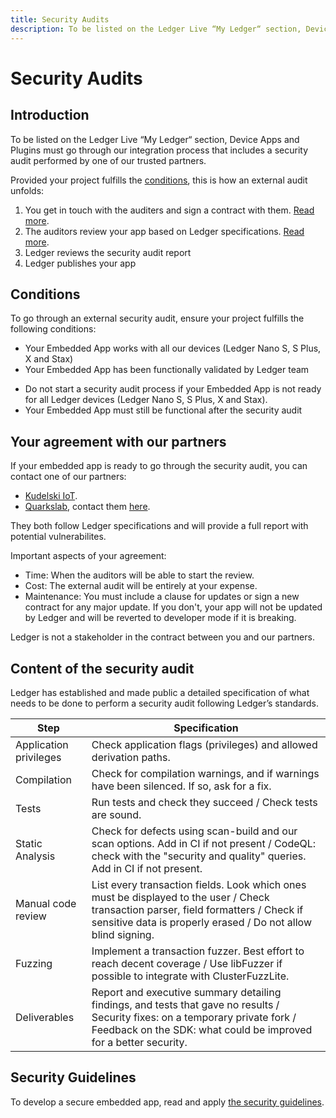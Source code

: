 ```yaml
---
title: Security Audits
description: To be listed on the Ledger Live “My Ledger“ section, Device Apps and Plugins must go through our integration process that includes a security audit performed by one of our trusted partners. 
---
```



# Security Audits

## Introduction

To be listed on the Ledger Live “My Ledger“ section, Device Apps and Plugins must go through our integration process that includes a security audit performed by one of our trusted partners. 

Provided your project fulfills the [conditions](#conditions), this is how an external audit unfolds:
1. You get in touch with the auditers and sign a contract with them. [Read more](#your-agreement-with-our-partners).
2. The auditors review your app based on Ledger specifications. [Read more](#content-of-the-security-audit).
3. Ledger reviews the security audit report
4. Ledger publishes your app

## Conditions

To go through an external security audit, ensure your project fulfills the following conditions:

- Your Embedded App works with all our devices (Ledger Nano S, S Plus, X and Stax)
- Your Embedded App has been functionally validated by Ledger team

<Callout type="warning" emoji="⚠️">
    <ul>
        <li>Do not start a security audit process if your Embedded App is not ready for all Ledger devices (Ledger Nano S, S Plus, X and Stax).</li>
        <li>Your Embedded App must still be functional after the security audit </li>
    </ul>
</Callout>

## Your agreement with our partners

If your embedded app is ready to go through the security audit, you can contact one of our partners:

- [Kudelski IoT]( https://www.kudelski-iot.com/services-and-systems/ledger-security-audit).
- [Quarkslab](https://www.quarkslab.com/), contact them [here](mailto:qb_ledger@quarkslab.com).

They both follow Ledger specifications and will provide a full report with potential vulnerabilites.

Important aspects of your agreement:
- Time: When the auditors will be able to start the review.
- Cost: The external audit will be entirely at your expense.
- Maintenance: You must include a clause for updates or sign a new contract for any major update. If you don't, your app will not be updated by Ledger and will be reverted to developer mode if it is breaking.

<Callout type="info" emoji="👉">
  Ledger is not a stakeholder in the contract between you and our partners.
</Callout>

## Content of the security audit

Ledger has established and made public a detailed specification of what needs to be done to perform a security audit following Ledger’s standards. 

|          Step          |         Specification                                              |
| ---------------------- | ------------------------------------------------------------------ |
| Application privileges | Check application flags (privileges) and allowed derivation paths. |
| Compilation            | Check for compilation warnings, and if warnings have been silenced. If so, ask for a fix. |
| Tests                  | Run tests and check they succeed / Check tests are sound.           |
| Static Analysis        | Check for defects using scan-build and our scan options. Add in CI if not present / CodeQL: check with the "security and quality" queries. Add in CI if not present. |
| Manual code review     | List every transaction fields. Look which ones must be displayed to the user / Check transaction parser, field formatters / Check if sensitive data is properly erased / Do not allow blind signing. |
| Fuzzing                | Implement a transaction fuzzer. Best effort to reach decent coverage / Use libFuzzer if possible to integrate with ClusterFuzzLite. |
| Deliverables           | Report and executive summary detailing findings, and tests that gave no results / Security fixes: on a temporary private fork / Feedback on the SDK: what could be improved for a better security. |


## Security Guidelines

To develop a secure embedded app, read and apply [the security guidelines](../coding-guidelines/secure-app/).
